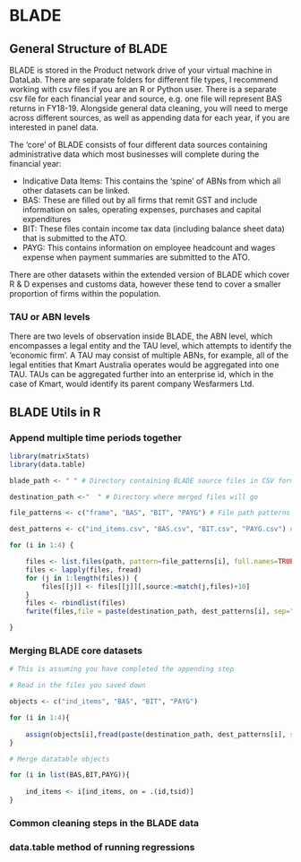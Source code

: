 # BLADE {#BLADE}


## General Structure of BLADE

BLADE is stored in the Product network drive of your virtual machine in DataLab. There are separate folders  for different file types, I recommend working with csv files if you are an R or Python user. There is a separate csv file for each financial year and source, e.g. one file will represent BAS returns in FY18-19. Alongside general data cleaning, you will need to merge across different sources, as well as appending data for each year, if you are interested in panel data. 

The 'core' of BLADE consists of four different data sources containing administrative data which most businesses will complete during the financial year:

- Indicative Data Items: This contains the 'spine' of ABNs from which all other datasets can be linked.
- BAS: These are filled out by all firms that remit GST and include information on sales, operating expenses, purchases and capital expenditures
- BIT: These files contain income tax data (including balance sheet data) that is submitted to the ATO.
- PAYG: This contains information on employee headcount and wages expense when payment summaries are submitted to the ATO. 

There are other datasets within the extended version of BLADE which cover R & D expenses and customs data, however these tend to cover a smaller proportion of firms within the population. 


### TAU or ABN levels

There are two levels of observation inside BLADE, the ABN level, which encompasses a legal entity and the TAU level, which attempts to identify the 'economic firm'. A TAU may consist of multiple ABNs, for example, all of the legal entities that Kmart Australia operates would be aggregated into one TAU. TAUs can be aggregated further into an enterprise id, which in the case of Kmart, would identify its parent company Wesfarmers Ltd. 


## BLADE Utils in R


### Append multiple time periods together

``` r

library(matrixStats)
library(data.table)

blade_path <- " " # Directory containing BLADE source files in CSV format

destination_path <-"  " # Directory where merged files will go

file_patterns <- c("frame", "BAS", "BIT", "PAYG") # File path patterns

dest_patterns <- c("ind_items.csv", "BAS.csv", "BIT.csv", "PAYG.csv") # Destination files

for (i in 1:4) {

    files <- list.files(path, pattern=file_patterns[i], full.names=TRUE)
    files <- lapply(files, fread)
    for (j in 1:length(files)) {
        files[[j]] <- files[[j]][,source:=match(j,files)+10]
    }
    files <- rbindlist(files)
    fwrite(files,file = paste(destination_path, dest_patterns[i], sep="/"))

}


```


### Merging BLADE core datasets

```r

# This is assuming you have completed the appending step

# Read in the files you saved down

objects <- c("ind_items", "BAS", "BIT", "PAYG")

for (i in 1:4){
  
    assign(objects[i],fread(paste(destination_path, dest_patterns[i], sep="/")))
}

# Merge datatable objects

for (i in list(BAS,BIT,PAYG)){
    
    ind_items <- i[ind_items, on = .(id,tsid)]
}


```


### Common cleaning steps in the BLADE data


### data.table method of running regressions

```r





```